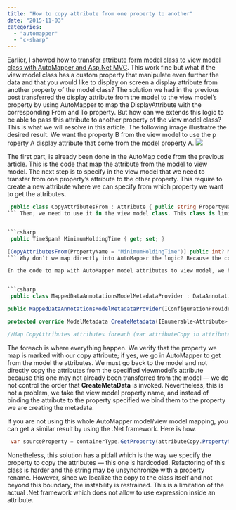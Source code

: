 ```yaml
---
title: "How to copy attribute from one property to another"
date: "2015-11-03"
categories: 
  - "automapper"
  - "c-sharp"
---
```


Earlier, I showed [how to transfer attribute form model class to view model class with AutoMapper and Asp.Net MVC](./how-to-automap-asp-net-attribute-from-model-to-viewmodel). This work fine but what if the view model class has a custom property that manipulate even further the data and that you would like to display on screen a display attribute from another property of the model class? The solution we had in the previous post transferred the display attribute from the model to the view model’s property by using AutoMapper to map the DisplayAttribute with the corresponding From and To property. But how can we extends this logic to be able to pass this attribute to another property of the view model class? This is what we will resolve in this article. The following image illustratre the desired result. We want the property B from the view model to use the p roperty A display attribute that come from the model property A. ![](images/ModelToViewModel.png)

The first part, is already been done in the AutoMap code from the previous article. This is the code that map the attribute from the model to view model. The next step is to specify in the view model that we need to transfer from one property’s attribute to the other property. This require to create a new attribute where we can specify from which property we want to get the attributes.


```csharp
 public class CopyAttributesFrom : Attribute { public string PropertyName { get; set; } } 
``` Then, we need to use it in the view model class. This class is limited to one property: the name of the property to take attributes. The mapping is than 1-1, nothing fancy. Let’s see an example. The following code is having two property. The first one get from the model some attributes and the second one want to get the attribute from the first property (which also has once mapped the ones from the model).


```csharp
 public TimeSpan? MinimumHoldingTime { get; set; }

[CopyAttributesFrom(PropertyName = "MinimumHoldingTime")] public int? MinimumHoldingTimeMinutes { get { return this.MinimumHoldingTime.HasValue ? Convert.ToInt32(this.MinimumHoldingTime.Value.TotalMinutes) : (int?)null; } } 
``` Why don’t we map directly into AutoMapper the logic? Because the code we are using to transfer attributes from the model to viewmodel works with **DestinationProperty** and not an expression. Having logic in the **ForMember** method of AutoMapper uses an expression. This force us to map the value and in a second step to have the property desired with the data manipulated.

In the code to map with AutoMapper model attributes to view model, we had a custom **DataAnnotationsModelMetadataProvider**. This one need to be adjusted to add attributes from our custom a _CopyAttributesFrom_ attribute.


```csharp
 public class MappedDataAnnotationsModelMetadataProvider : DataAnnotationsModelMetadataProvider { private readonly IConfigurationProvider mapper;

public MappedDataAnnotationsModelMetadataProvider(IConfigurationProvider mapper) { this.mapper = mapper; }

protected override ModelMetadata CreateMetadata(IEnumerable<Attribute> attributes, Type containerType, Func<object> modelAccessor, Type modelType, string propertyName) { //Copy attributes from the model and to the view model var mappedAttributes = containerType == null ? attributes.ToList() : mapper.GetMappedAttributes(containerType, propertyName, attributes).ToList();

//Map CopyAttributes attributes foreach (var attributeCopy in attributes.Where(d => d.GetType() == typeof (CopyAttributesFrom)).Cast<CopyAttributesFrom>()) { var propertyFromTheMappedModelOfTheCopiedProperty = mapper.GetMappedAttributes(containerType, attributeCopy.PropertyName, attributes).ToList(); mappedAttributes.AddRange(propertyFromTheMappedModelOfTheCopiedProperty); } var modelMetadata = base.CreateMetadata(mappedAttributes, containerType, modelAccessor, modelType, propertyName); return modelMetadata; } } 
```

The foreach is where everything happen. We verify that the property we map is marked with our copy attribute; if yes, we go in AutoMapper to get from the model the attributes. We must go back to the model and not directly copy the attributes from the specified viewmodel’s attribute because this one may not already been transferred from the model — we do not control the order that **CreateMetaData** is invoked. Nevertheless, this is not a problem, we take the view model property name, and instead of binding the attribute to the property specified we bind them to the property we are creating the metadata.

If you are not using this whole AutoMapper model/view model mapping, you can get a similar result by using the .Net framework. Here is how.


```csharp
 var sourceProperty = containerType.GetProperty(attributeCopy.PropertyName); var allAttributeFromSpecifiedProperty = sourceProperty.GetCustomAttributes(true); foreach (object attr in allAttributeFromSpecifiedProperty) { mappedAttributes.Add(attr as Attribute); } 
```

Nonetheless, this solution has a pitfall which is the way we specify the property to copy the attributes — this one is hardcoded. Refactoring of this class is harder and the string may be unsynchronize with a property rename. However, since we localize the copy to the class itself and not beyond this boundary, the instability is restrained. This is a limitation of the actual .Net framework which does not allow to use expression inside an attribute.
